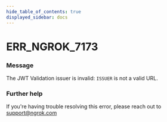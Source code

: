 ```yaml
---
hide_table_of_contents: true
displayed_sidebar: docs
---
```



# ERR_NGROK_7173

### Message

The JWT Validation issuer is invalid: `ISSUER` is not a valid URL.

<ErrorDetails error="err_ngrok_7173" />

### Further help

If you're having trouble resolving this error, please reach out to [support@ngrok.com](mailto:support@ngrok.com?subject=Help%20with%20ERR_NGROK_7173)
